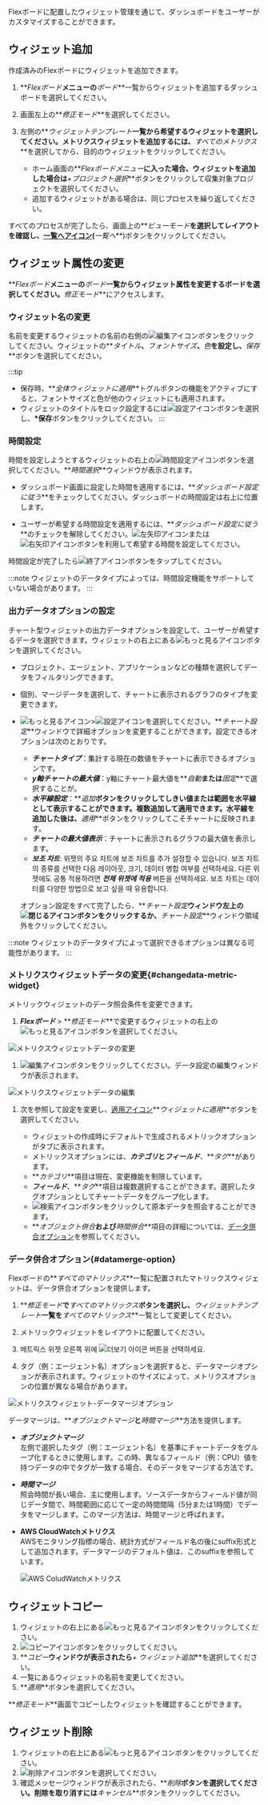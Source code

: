 Flexボードに配置したウィジェット管理を通じて、ダッシュボードをユーザーがカスタマイズすることができます。

## ウィジェット追加

作成済みのFlexボードにウィジェットを追加できます。

1.  **_Flexボード_**メニューの**_ボード_**一覧からウィジェットを追加するダッシュボードを選択してください。

2.  画面左上の**_修正モード_**を選択してください。

3.  左側の**_ウィジェットテンプレート_**一覧から希望するウィジェットを選択してください。メトリクスウィジェットを追加するには、**_すべてのメトリクス_**を選択してから、目的のウィジェットをクリックしてください。

    -   ホーム画面の**_Flexボードメニュー_**に入った場合、ウィジェットを追加した場合は**_+プロジェクト選択_**ボタンをクリックして収集対象プロジェクトを選択してください。
    -   追加するウィジェットがある場合は、同じプロセスを繰り返してください。

すべてのプロセスが完了したら、画面上の**_ビューモード_**を選択してレイアウトを確認し、[一覧へアイコン](/img/ico-exit.svg)(**_一覧へ_**)ボタンをクリックしてください。

## ウィジェット属性の変更

**_Flexボード_**メニューの**_ボード_**一覧からウィジェット属性を変更するボードを選択してください。**_修正モード_**にアクセスします。

### ウィジェット名の変更

名前を変更するウィジェットの名前の右側の![編集アイコン](/img/ico-edit.svg)ボタンをクリックしてください。ウィジェットの**_タイトル_**、**_フォントサイズ_**、**_色_**を設定し、**_保存_**ボタンを選択してください。

:::tip

-   保存時、**_全体ウィジェットに適用_**トグルボタンの機能をアクティブにすると、フォントサイズと色が他のウィジェットにも適用されます。
-   ウィジェットのタイトルをロック設定するには![設定アイコン](/img/ico-invisible.svg)ボタンを選択し、**\*保存**ボタンをクリックしてください。
    :::

### 時間設定

時間を設定しようとするウィジェットの右上の![時間設定アイコン](/img/ico-time-set.svg)ボタンを選択してください。**_時間選択_**ウィンドウが表示されます。

-   ダッシュボード画面に設定した時間を適用するには、**_ダッシュボード設定に従う_**をチェックしてください。ダッシュボードの時間設定は右上に位置します。

-   ユーザーが希望する時間設定を適用するには、**_ダッシュボード設定に従う_**のチェックを解除してください。![左矢印アイコン](/img/left-arrow.svg)または![右矢印アイコン](/img/right-arrow.svg)ボタンを利用して希望する時間を設定してください。

時間設定が完了したら![終了アイコン](/img/ico-close.svg)ボタンをタップしてください。

:::note
ウィジェットのデータタイプによっては、時間設定機能をサポートしていない場合があります。
:::

### 出力データオプションの設定

チャート型ウィジェットの出力データオプションを設定して、ユーザーが希望するデータを選択できます。ウィジェットの右上にある![もっと見るアイコン](/img/ico-more.svg)ボタンを選択してください。

-   プロジェクト、エージェント、アプリケーションなどの種類を選択してデータをフィルタリングできます。

-   個別、マージデータを選択して、チャートに表示されるグラフのタイプを変更できます。

-   ![もっと見るアイコン](/img/ico-more.svg)>![設定アイコン](/img/ico-setting.svg)を選択してください。**_チャート設定_**ウィンドウで詳細オプションを変更することができます。設定できるオプションは次のとおりです。

    -   **_チャートタイプ_**：集計する現在の数値をチャートに表示できるオプションです。
    -   **_y軸チャートの最大値_**：y軸にチャート最大値を**_自動_**または**_固定_**で選択することが。
    -   **_水平線設定_**：**_追加_**ボタンをクリックしてしきい値または範囲を水平線として表示することができます。複数追加して適用できます。水平線を追加した後は、**_適用_**ボタンをクリックしてこそチャートに反映されます。
    -   **_チャートの最大値表示_**：チャートに表示されるグラフの最大値を表示します。
    -   **_보조 차트_**: 위젯의 주요 차트에 보조 차트를 추가 설정할 수 있습니다. 보조 차트의 종류를 선택한 다음 레이아웃, 크기, 데이터 병합 여부를 선택하세요. 다른 위젯에도 공통 적용하려면 **_전체 위젯에 적용_** 버튼을 선택하세요. 보조 차트는 데이터를 다양한 방법으로 보고 싶을 때 유용합니다.

    オプション設定をすべて完了したら、**_チャート設定_**ウィンドウ左上の![閉じるアイコン](/img/ico-close.svg)ボタンをクリックするか、**_チャート設定_**ウィンドウ領域外をクリックしてください。

:::note
ウィジェットのデータタイプによって選択できるオプションは異なる可能性があります。
:::

### メトリクスウィジェットデータの変更{#changedata-metric-widget}

メトリックウィジェットのデータ照会条件を変更できます。 

1.  **_Flexボード_** > **_修正モード_**で変更するウィジェットの右上の![もっと見るアイコン](/img/ico-more.svg)ボタンを選択してください。

  ![メトリクスウィジェットデータの変更](/img/metric-widget-data.png)

1.  ![編集アイコン](/img/ico-edit-metric.svg)ボタンをクリックしてください。データ設定の編集ウィンドウが表示されます。

  ![メトリクスウィジェットデータの編集](/img/metric-edit-window.png)

1.  次を参照して設定を変更し、[適用アイコン](/img/left-arrow.svg)**_ウィジェットに適用_**ボタンを選択してください。

    -   ウィジェットの作成時にデフォルトで生成されるメトリックオプションがタブに表示されます。
    -   メトリックスオプションには、**_カテゴリ_**と**_フィールド_**、**_タグ_**があります。
    -   **_カテゴリ_**項目は現在、変更機能を制限しています。
    -   **_フィールド_**、**_タグ_**項目は複数選択することができます。選択したタグオプションとしてチャートデータをグループ化します。
    -   ![検索アイコン](/img/ico-btn-search.png)ボタンをクリックして原本データを照会することができます。
    -   **_オブジェクト併合_**および**_時間併合_**項目の詳細については、[データ併合オプション](#datamerge-option)を参照してください。  

### データ併合オプション{#datamerge-option}

Flexボードの**_すべてのマトリックス_**一覧に配置されたマトリックスウィジェットは、データ併合オプションを提供します。

1.  **_修正モード_**で**_すべてのマトリックス_**ボタンを選択し、**_ウィジェットテンプレート_**一覧を**_すべてのマトリックス_**一覧として変更してください。

2.  メトリックウィジェットをレイアウトに配置してください。

3.  메트릭스 위젯 오른쪽 위에 ![더보기 아이콘](/img/ico-more.svg) 버튼을 선택하세요.

4.  タグ（例：エージェント名）オプションを選択すると、データマージオプションが表示されます。ウィジェットのサイズによって、メトリクスオプションの位置が異なる場合があります。

![メトリクスウィジェット-データマージオプション](/img/flexboard-datamerge.png)

データマージは、**_オブジェクトマージ_**と**_時間マージ_**方法を提供します。

-   **_オブジェクトマージ_**<br/>
    左側で選択したタグ（例：エージェント名）を基準にチャートデータをグループ化するときに使用します。この時、異なるフィールド（例：CPU）値を持つデータの中でタグが一致する場合、そのデータをマージする方法です。

-   **_時間マージ_**<br/>
    照会時間が長い場合、主に使用します。ソースデータからフィールド値が同じデータ間で、時間範囲に応じて一定の時間間隔（5分または1時間）でデータをマージします。このマージ方法は、時間マージと呼ばれます。

-   **AWS CloudWatchメトリクス**<br/>
    AWSモニタリング指標の場合、統計方式がフィールド名の後にsuffix形式として追加されます。データマージのデフォルト値は、このsuffixを参照しています。

    ![AWS ColudWatchメトリクス](/img/blog_12.png)

## ウィジェットコピー

1.  ウィジェットの右上にある![もっと見るアイコン](/img/ico-more.svg)ボタンをクリックしてください。 
2.  ![コピーアイコン](/img/ico-copy.svg)ボタンをクリックしてください。
3.  **_コピー_**ウィンドウが表示されたら**_+ ウィジェット追加_**を選択してください。
4.  一覧にあるウィジェットの名前を変更してください。
5.  **_適用_**ボタンを選択してください。

**_修正モード_**画面でコピーしたウィジェットを確認することができます。

## ウィジェット削除

1.  ウィジェットの右上にある![もっと見るアイコン](/img/ico-more.svg)ボタンをクリックしてください。 
2.  ![削除アイコン](/img/ico-remove.svg)ボタンを選択してください。
3.  確認メッセージウィンドウが表示されたら、**_削除_**ボタンを選択してください。削除を取り消すには**_キャンセル_**ボタンをクリックしてください。
